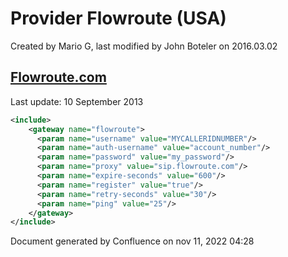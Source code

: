 
# Provider Flowroute (USA) 

 Created by  Mario G, last modified by  John Boteler on 2016.03.02

## [Flowroute.com](http://Flowroute.com)

Last update: 10 September 2013

```xml
<include>
    <gateway name="flowroute">
      <param name="username" value="MYCALLERIDNUMBER"/>
      <param name="auth-username" value="account_number"/>
      <param name="password" value="my_password"/>
      <param name="proxy" value="sip.flowroute.com"/>
      <param name="expire-seconds" value="600"/>
      <param name="register" value="true"/>
      <param name="retry-seconds" value="30"/>
      <param name="ping" value="25"/>
    </gateway>
</include> 
```

  
Document generated by Confluence on nov 11, 2022 04:28

